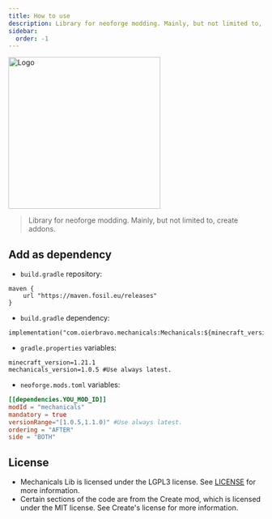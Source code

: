 ```yaml
---
title: How to use
description: Library for neoforge modding. Mainly, but not limited to, create addons.
sidebar:
  order: -1
---
```


<img width="300" height="300" src="/mechanicals_lib.png" alt="Logo"/>

> Library for neoforge modding. Mainly, but not limited to, create addons.
## Add as dependency
- `build.gradle` repository:
```properties
maven {
    url "https://maven.fosil.eu/releases"
}
```

- `build.gradle` dependency:
```properties
implementation("com.oierbravo.mechanicals:Mechanicals:${minecraft_version}-${mechanicals_version}")
```

- `gradle.properties` variables:
```properties
minecraft_version=1.21.1
mechanicals_version=1.0.5 #Use always latest.
```
- `neoforge.mods.toml` variables:
```toml
[[dependencies.YOU_MOD_ID]]
modId = "mechanicals"
mandatory = true
versionRange="[1.0.5,1.1.0)" #Use always latest.
ordering = "AFTER"
side = "BOTH"
```

## License
- Mechanicals Lib is licensed under the LGPL3 license. See [LICENSE](LICENSE) for more information.
- Certain sections of the code are from the Create mod, which is licensed under the MIT license. See Create's license for more information.
